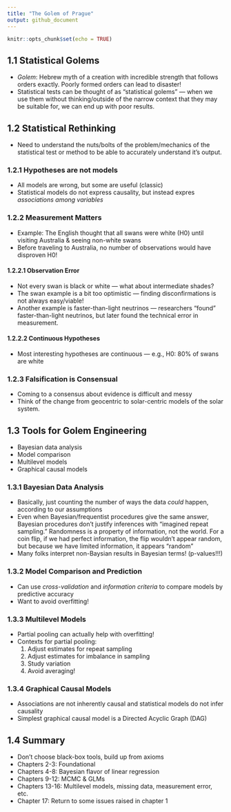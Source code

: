 ```yaml
---
title: "The Golem of Prague"
output: github_document
---
```


```r
knitr::opts_chunk$set(echo = TRUE)
```

## 1.1 Statistical Golems

* *Golem*: Hebrew myth of a creation with incredible strength that follows orders exactly. Poorly formed orders can lead to disaster!
* Statistical tests can be thought of as "statistical golems" --- when we use them without thinking/outside of the narrow context that they may be suitable for, we can end up with poor results.

## 1.2 Statistical Rethinking

* Need to understand the nuts/bolts of the problem/mechanics of the statistical test or method to be able to accurately understand it's output.

### 1.2.1 Hypotheses are not models

* All models are wrong, but some are useful (classic)
* Statistical models do not express causality, but instead expres *associations among variables*

### 1.2.2 Measurement Matters

* Example: The English thought that all swans were white (H0) until visiting Australia & seeing non-white swans
* Before traveling to Australia, no number of observations would have disproven H0!

#### 1.2.2.1 Observation Error

* Not every swan is black or white --- what about intermediate shades?
* The swan example is a bit too optimistic --- finding disconfirmations is not always easy/viable!
* Another example is faster-than-light neutrinos --- researchers "found" faster-than-light neutrinos, but later found the technical error in measurement.

#### 1.2.2.2 Continuous Hypotheses

* Most interesting hypotheses are continuous --- e.g., H0: 80% of swans are white

### 1.2.3 Falsification is Consensual

* Coming to a consensus about evidence is difficult and messy
* Think of the change from geocentric to solar-centric models of the solar system.

## 1.3 Tools for Golem Engineering

* Bayesian data analysis
* Model comparison
* Multilevel models
* Graphical causal models

### 1.3.1 Bayesian Data Analysis

* Basically, just counting the number of ways the data *could* happen, according to our assumptions
* Even when Bayesian/frequentist procedures give the same answer, Bayesian procedures don't justify inferences with "imagined repeat sampling." Randomness is a property of information, not the world. For a coin flip, if we had perfect information, the flip wouldn't appear random, but because we have limited information, it appears "random"
* Many folks interpret non-Baysian results in Bayesian terms! (p-values!!!)

### 1.3.2 Model Comparison and Prediction

* Can use *cross-validation* and *information criteria* to compare models by predictive accuracy
* Want to avoid overfitting!

### 1.3.3 Multilevel Models

* Partial pooling can actually help with overfitting!
* Contexts for partial pooling:
  1. Adjust estimates for repeat sampling
  2. Adjust estimates for imbalance in sampling
  3. Study variation
  4. Avoid averaging!
  
### 1.3.4 Graphical Causal Models

* Associations are not inherently causal and statistical models do not infer causality
* Simplest graphical causal model is a Directed Acyclic Graph (DAG)

## 1.4 Summary

* Don't choose black-box tools, build up from axioms
* Chapters 2-3: Foundational
* Chapters 4-8: Bayesian flavor of linear regression
* Chapters 9-12: MCMC & GLMs
* Chapters 13-16: Multilevel models, missing data, measurement error, etc.
* Chapter 17: Return to some issues raised in chapter 1

